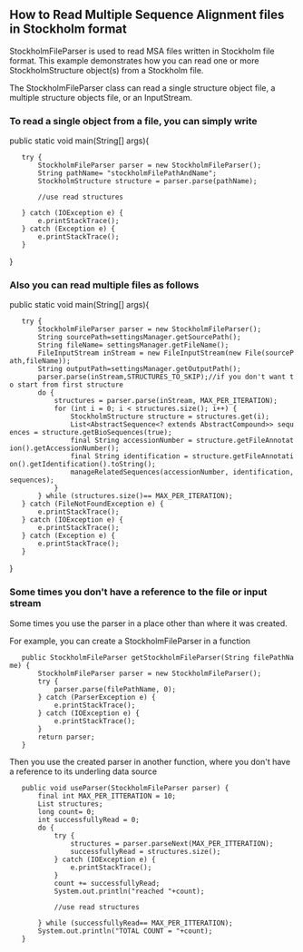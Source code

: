 ==How to Read Multiple Sequence Alignment files in Stockholm format==

StockholmFileParser is used to read MSA files written in Stockholm file format. This example demonstrates how you can read one or more StockholmStructure object(s) from a Stockholm file. 


The StockholmFileParser class can read a single structure object file, a multiple structure objects file, or an InputStream.

===To read a single object from a file, you can simply write===
<java>
public static void main(String[] args){
	try {
		StockholmFileParser parser = new StockholmFileParser();
		String pathName= "stockholmFilePathAndName";
		StockholmStructure structure = parser.parse(pathName);
			
		//use read structures
			
	} catch (IOException e) {
		e.printStackTrace();
	} catch (Exception e) {
		e.printStackTrace();
	}
}
</java>

===Also you can read multiple files as follows===


<java>
public static void main(String[] args){
	try {
		StockholmFileParser parser = new StockholmFileParser();
		String sourcePath=settingsManager.getSourcePath();
		String fileName= settingsManager.getFileName();
		FileInputStream inStream = new FileInputStream(new File(sourcePath,fileName));
		String outputPath=settingsManager.getOutputPath();
		parser.parse(inStream,STRUCTURES_TO_SKIP);//if you don't want to start from first structure
		do {
			structures = parser.parse(inStream, MAX_PER_ITERATION);
			for (int i = 0; i < structures.size(); i++) {
				StockholmStructure structure = structures.get(i);
				List<AbstractSequence<? extends AbstractCompound>> sequences = structure.getBioSequences(true);
				final String accessionNumber = structure.getFileAnnotation().getAccessionNumber();
				final String identification = structure.getFileAnnotation().getIdentification().toString();
				manageRelatedSequences(accessionNumber, identification,sequences);
			}
		} while (structures.size()== MAX_PER_ITERATION);
	} catch (FileNotFoundException e) {
		e.printStackTrace();
	} catch (IOException e) {
		e.printStackTrace();
	} catch (Exception e) {
		e.printStackTrace();
	}
}
</java>


===Some times you don't have a reference to the file or input stream===
Some times you use the parser in a place other than where it was created.

For example, you can create a StockholmFileParser in a function
<java>
	public StockholmFileParser getStockholmFileParser(String filePathName) {
		StockholmFileParser parser = new StockholmFileParser();
		try {
			parser.parse(filePathName, 0);
		} catch (ParserException e) {
			e.printStackTrace();
		} catch (IOException e) {
			e.printStackTrace();
		}
		return parser;
	}
</java>

Then you use the created parser in another function, where you don't have a reference to its underling data source
<java>	
	public void useParser(StockholmFileParser parser) {
		final int MAX_PER_ITTERATION = 10;
		List<StockholmStructure> structures;
		long count= 0;
		int successfullyRead = 0;
		do {
			try {
				structures = parser.parseNext(MAX_PER_ITTERATION);
				successfullyRead = structures.size();
			} catch (IOException e) {
				e.printStackTrace();
			}
			count += successfullyRead;
			System.out.println("reached "+count);
			
			//use read structures
			
		} while (successfullyRead== MAX_PER_ITTERATION);
		System.out.println("TOTAL COUNT = "+count);
	}
</java>
